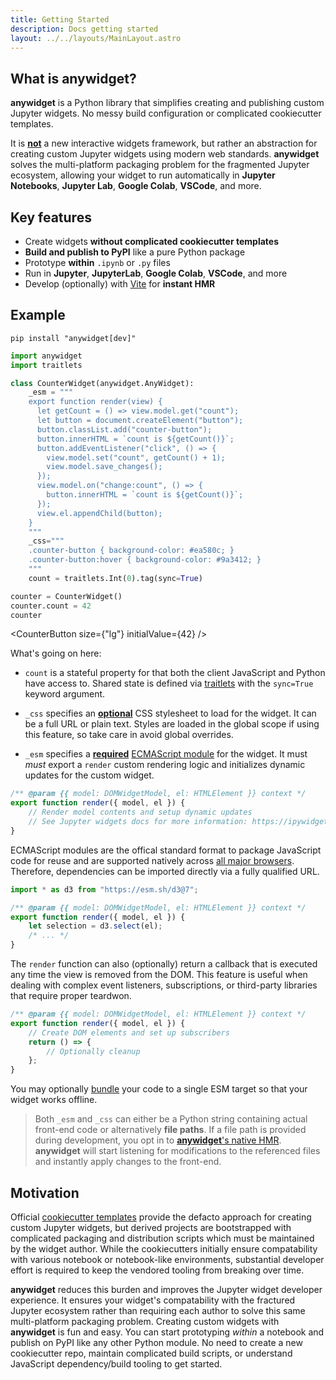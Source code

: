 ```yaml
---
title: Getting Started
description: Docs getting started
layout: ../../layouts/MainLayout.astro
---
```



## What is anywidget?

**anywidget** is a Python library that simplifies creating and publishing
custom Jupyter widgets. No messy build configuration or complicated cookiecutter templates.

It is <u>**not**</u> a new interactive widgets framework, but rather
an abstraction for creating custom Jupyter widgets using modern web standards.
**anywidget** solves the multi-platform packaging problem for the fragmented Jupyter
ecosystem, allowing your widget to run automatically in **Jupyter Notebooks**,
**Jupyter Lab**, **Google Colab**, **VSCode**, and more.

## Key features

- Create widgets **without complicated cookiecutter templates**
- **Build and publish to PyPI** like a pure Python package
- Prototype **within** `.ipynb` or `.py` files
- Run in **Jupyter**, **JupyterLab**, **Google Colab**, **VSCode**, and more
- Develop (optionally) with [Vite](https://vitejs.dev/) for **instant HMR**

## Example

```
pip install "anywidget[dev]"
```

```python
import anywidget
import traitlets

class CounterWidget(anywidget.AnyWidget):
    _esm = """
    export function render(view) {
      let getCount = () => view.model.get("count");
      let button = document.createElement("button");
      button.classList.add("counter-button");
      button.innerHTML = `count is ${getCount()}`;
      button.addEventListener("click", () => {
        view.model.set("count", getCount() + 1);
        view.model.save_changes();
      });
      view.model.on("change:count", () => {
        button.innerHTML = `count is ${getCount()}`;
      });
      view.el.appendChild(button);
    }
    """
    _css="""
    .counter-button { background-color: #ea580c; }
    .counter-button:hover { background-color: #9a3412; }
    """
    count = traitlets.Int(0).tag(sync=True)

counter = CounterWidget()
counter.count = 42
counter
```

<CounterButton size={"lg"} initialValue={42} />

What's going on here:

- `count` is a stateful property for that both the client JavaScript and Python have access to.
  Shared state is defined via [traitlets](https://traitlets.readthedocs.io/en/stable/) with the `sync=True`
  keyword argument.

- `_css` specifies an <u>**optional**</u> CSS stylesheet to load for the widget. It can be a full URL or plain text. Styles are loaded
  in the global scope if using this feature, so take care in avoid global overrides.

- `_esm` specifies a <u>**required**</u> [ECMAScript module](https://nodejs.org/api/esm.html) for the widget.
  It must _must_ export a `render` custom rendering logic and initializes dynamic updates for the custom widget.

```javascript
/** @param {{ model: DOMWidgetModel, el: HTMLElement }} context */
export function render({ model, el }) {
	// Render model contents and setup dynamic updates
	// See Jupyter widgets docs for more information: https://ipywidgets.readthedocs.io/en/8.0.2/examples/Widget%20Custom.html#Rendering-model-contents
}
```

ECMAScript modules are the offical standard format to package JavaScript code for reuse and are supported
natively across [all major browsers](https://developer.mozilla.org/en-US/docs/Web/JavaScript/Guide/Modules#javascript.statements.export).
Therefore, dependencies can be imported directly via a fully qualified URL.

```javascript
import * as d3 from "https://esm.sh/d3@7";

/** @param {{ model: DOMWidgetModel, el: HTMLElement }} context */
export function render({ model, el }) {
	let selection = d3.select(el);
	/* ... */
}
```

The `render` function can also (optionally) return a callback that is executed any time the view is
removed from the DOM. This feature is useful when dealing with complex event listeners, subscriptions,
or third-party libraries that require proper teardwon.

```javascript
/** @param {{ model: DOMWidgetModel, el: HTMLElement }} context */
export function render({ model, el }) {
	// Create DOM elements and set up subscribers
	return () => {
		// Optionally cleanup
	};
}
```

You may optionally [bundle](/en/bundling) your code to a single ESM target so that your widget works offline.

> Both `_esm` and `_css` can either be a Python string containing actual front-end code
> or alternatively **file paths**. If a file path is provided during development,
> you opt in to [**anywidget**'s native HMR](/blog/anywidget-02/#native-hot-module-replacement-hmr).
> **anywidget** will start listening for modifications to the referenced files and instantly
> apply changes to the front-end.

## Motivation

Official
[cookiecutter templates](https://github.com/jupyter-widgets/?q=cookiecutter&type=all&language=&sort=)
provide the defacto approach for creating custom Jupyter widgets, but derived
projects are bootstrapped with complicated packaging and distribution scripts
which must be maintained by the widget author. While the cookiecutters initially
ensure compatability with various notebook or notebook-like environments,
substantial developer effort is required to keep the vendored tooling from
breaking over time.

**anywidget** reduces this burden and improves the Jupyter widget developer
experience. It ensures your widget's compatability with the fractured Jupyter
ecosystem rather than requiring each author to solve this same multi-platform
packaging problem. Creating custom widgets with **anywidget** is fun and easy.
You can start prototyping _within_ a notebook and publish on PyPI like any other
Python module. No need to create a new cookiecutter repo, maintain complicated
build scripts, or understand JavaScript dependency/build tooling to get started.
